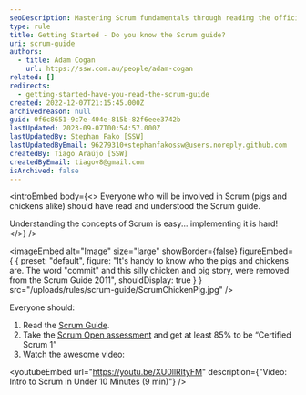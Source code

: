 ```yaml
---
seoDescription: Mastering Scrum fundamentals through reading the official guide and taking a certification assessment to unlock effective team collaboration.
type: rule
title: Getting Started - Do you know the Scrum guide?
uri: scrum-guide
authors:
  - title: Adam Cogan
    url: https://ssw.com.au/people/adam-cogan
related: []
redirects:
  - getting-started-have-you-read-the-scrum-guide
created: 2022-12-07T21:15:45.000Z
archivedreason: null
guid: 0f6c8651-9c7e-404e-815b-82f6eee3742b
lastUpdated: 2023-09-07T00:54:57.000Z
lastUpdatedBy: Stephan Fako [SSW]
lastUpdatedByEmail: 96279310+stephanfakossw@users.noreply.github.com
createdBy: Tiago Araújo [SSW]
createdByEmail: tiagov8@gmail.com
isArchived: false
---
```


<introEmbed
  body={<>
Everyone who will be involved in Scrum (pigs and chickens alike) should have read and understood the Scrum guide.

Understanding the concepts of Scrum is easy... implementing it is hard!
  </>}
/>

<imageEmbed
  alt="Image"
  size="large"
  showBorder={false}
  figureEmbed={ {
    preset: "default",
    figure: "It's handy to know who the pigs and chickens are. The word \"commit\" and this silly chicken and pig story, were removed from the Scrum Guide 2011",
    shouldDisplay: true
  } }
  src="/uploads/rules/scrum-guide/ScrumChickenPig.jpg"
/>


Everyone should:

1. Read the [Scrum Guide](https://www.scrumguides.org).
2. Take the [Scrum Open assessment](https://www.scrum.org/open-assessments/scrum-open) and get at least 85% to be “Certified Scrum 1”
3. Watch the awesome video:


<youtubeEmbed url="https://youtu.be/XU0llRltyFM" description={"Video: Intro to Scrum in Under 10 Minutes (9 min)"} />
